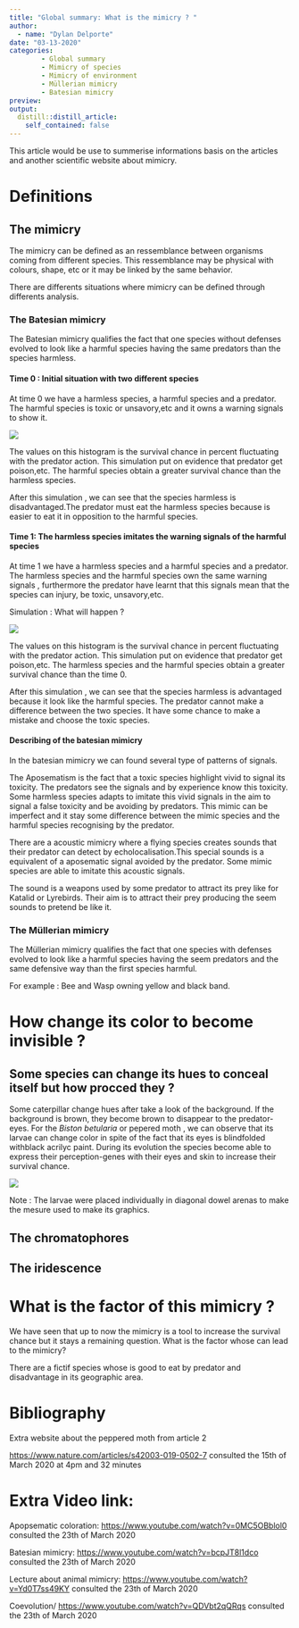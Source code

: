 ```yaml
---
title: "Global summary: What is the mimicry ? "
author: 
  - name: "Dylan Delporte"
date: "03-13-2020"
categories:
        - Global summary
        - Mimicry of species
        - Mimicry of environment
        - Müllerian mimicry
        - Batesian mimicry
preview: 
output:
  distill::distill_article:
    self_contained: false
---
```


This article would be use to summerise informations  basis on the articles and another scientific website about mimicry.

# Definitions

## The mimicry

The mimicry can be defined as an ressemblance between organisms coming from different species. This ressemblance may be physical with colours, shape, etc or it may be linked by the same behavior.

There are differents situations where mimicry can be defined through differents analysis.

### The Batesian mimicry

The Batesian mimicry qualifies the fact that one species without defenses evolved to look like a harmful species having the same predators than the species harmless.

#### Time 0 : Initial situation with two different species 

At time 0 we have a harmless species, a harmful species and a predator.
The harmful species is toxic or unsavory,etc and it owns a warning signals to show it.

![](../global summary/Batesian-time-0.gif)

The values on this histogram is the survival chance in percent fluctuating with the predator action.
This simulation put on evidence that predator get poison,etc. The harmful species obtain a greater survival chance than the harmless species.

After this simulation , we can see that the species harmless is disadvantaged.The predator must eat the harmless species because is easier to eat it in opposition to the harmful species.


#### Time 1: The harmless species imitates the warning signals of the harmful species 

At time 1 we have a harmless species and a harmful species and a predator.
The harmless species and the harmful species own the same warning signals , furthermore the predator have learnt that this signals mean that the species can injury, be toxic, unsavory,etc.

Simulation : What will happen ?

![](../global summary/Batesian-time-1.gif)


The values on this histogram is the survival chance in percent fluctuating with the predator action.
This simulation put on evidence that predator get poison,etc. The harmless species and the harmful species obtain a greater survival chance than the time 0.

After this simulation , we can see that the species harmless is advantaged because it look like the harmful species. The predator cannot make a difference between the two species. It have some chance to make a mistake and choose the toxic species.

#### Describing of the batesian mimicry

In the batesian mimicry we can found several type of patterns of signals.

The Aposematism is the fact that a toxic species highlight vivid to signal its toxicity. The predators see the signals and by experience know this toxicity. Some harmless species adapts to imitate this vivid signals in the aim to signal a false toxicity and be avoiding by predators.
This mimic can be imperfect and it stay some difference between the mimic species and the harmful species recognising by the predator.

There are a acoustic mimicry where a flying species creates sounds that their predator can detect by echolocalisation.This special sounds is a equivalent of a aposematic signal avoided by the predator. Some mimic species are able to imitate this acoustic signals.

The sound is a weapons used by some predator to attract its prey like for Katalid or Lyrebirds. Their aim is to attract their prey producing the seem sounds to pretend be like it.

### The Müllerian mimicry

The Müllerian mimicry qualifies the fact that one species with defenses evolved to look like a harmful species having the seem predators and the same defensive way than the first species harmful.

For example : Bee and Wasp owning yellow and black band.

# How change its color to become invisible ?

## Some species can change its hues to conceal itself but how procced they ? 

Some caterpillar change hues after take a look of the background.
If the background is brown, they become brown to disappear to the predator-eyes. For the _Biston betularia_ or pepered moth , we can observe that its larvae can change color in spite of the fact that its eyes is blindfolded withblack acrilyc paint. During its evolution the species become able to express their perception-genes with their eyes and skin to increase their survival chance.

![](image/biston betularia graphic.png)

Note : The larvae were placed individually in diagonal dowel arenas to make the mesure used to make its graphics.

## The chromatophores

## The iridescence

# What is the factor of this mimicry ? 

We have seen that up to now the mimicry is a tool to increase the survival chance but it stays a remaining question. What is the factor whose can lead to the mimicry?

There are a fictif species whose is good to eat by predator and disadvantage in its geographic area.



# Bibliography

Extra website about the peppered moth from article 2

<https://www.nature.com/articles/s42003-019-0502-7>
consulted the 15th of March 2020 at 4pm and 32 minutes

# Extra Video link:

Apopsematic coloration:
<https://www.youtube.com/watch?v=0MC5OBblol0>
consulted the 23th of March 2020

Batesian mimicry:
<https://www.youtube.com/watch?v=bcpJT8l1dco>
consulted the 23th of March 2020

Lecture about animal mimicry:
<https://www.youtube.com/watch?v=Yd0T7ss49KY>
consulted the 23th of March 2020

Coevolution/
<https://www.youtube.com/watch?v=QDVbt2qQRqs>
consulted the 23th of March 2020





